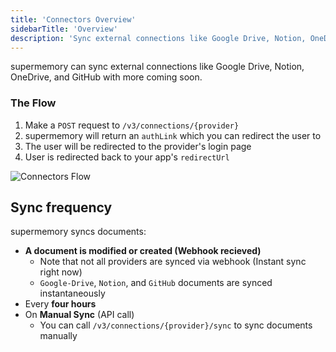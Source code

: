 ```yaml
---
title: 'Connectors Overview'
sidebarTitle: 'Overview'
description: 'Sync external connections like Google Drive, Notion, OneDrive with supermemory'
---
```


supermemory can sync external connections like Google Drive, Notion, OneDrive, and GitHub with more coming soon.

### The Flow

1. Make a `POST` request to `/v3/connections/{provider}`
2. supermemory will return an `authLink` which you can redirect the user to
3. The user will be redirected to the provider's login page
4. User is redirected back to your app's `redirectUrl`

![Connectors Flow](/images/connectors-flow.png)

## Sync frequency

supermemory syncs documents:
- **A document is modified or created (Webhook recieved)**
    - Note that not all providers are synced via webhook (Instant sync right now)
    - `Google-Drive`, `Notion`, and `GitHub` documents are synced instantaneously
- Every **four hours**
- On **Manual Sync** (API call)
    - You can call `/v3/connections/{provider}/sync` to sync documents manually

